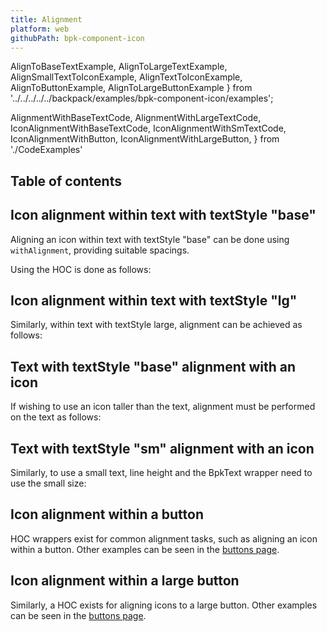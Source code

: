 ```yaml
---
title: Alignment
platform: web
githubPath: bpk-component-icon
---
```



  AlignToBaseTextExample,
  AlignToLargeTextExample,
  AlignSmallTextToIconExample,
  AlignTextToIconExample,
  AlignToButtonExample,
  AlignToLargeButtonExample
} from '../../../../../backpack/examples/bpk-component-icon/examples';

  AlignmentWithBaseTextCode,
  AlignmentWithLargeTextCode,
  IconAlignmentWithBaseTextCode,
  IconAlignmentWithSmTextCode,
  IconAlignmentWithButton,
  IconAlignmentWithLargeButton,
} from './CodeExamples'

## Table of contents

## Icon alignment within text with textStyle "base"

Aligning an icon within text with textStyle "base" can be done using `withAlignment`, providing suitable spacings.

<PresentationBlock>
  <AlignToBaseTextExample />
</PresentationBlock>

Using the HOC is done as follows:

<AlignmentWithBaseTextCode />

## Icon alignment within text with textStyle "lg"

<PresentationBlock>
  <AlignToLargeTextExample />
</PresentationBlock>

Similarly, within text with textStyle large, alignment can be achieved as follows:

<AlignmentWithLargeTextCode />

## Text with textStyle "base" alignment with an icon

<PresentationBlock>
  <AlignTextToIconExample />
</PresentationBlock>

If wishing to use an icon taller than the text, alignment must be performed on the text as follows:

<IconAlignmentWithBaseTextCode />

## Text with textStyle "sm" alignment with an icon

<PresentationBlock>
  <AlignSmallTextToIconExample />
</PresentationBlock>

Similarly, to use a small text, line height and the BpkText wrapper need to use the small size:

<IconAlignmentWithSmTextCode />

## Icon alignment within a button

<PresentationBlock>
  <AlignToButtonExample />
</PresentationBlock>

HOC wrappers exist for common alignment tasks, such as aligning an icon within a button. Other examples can be seen in the [buttons page](/components/button).

<IconAlignmentWithButton />

## Icon alignment within a large button

<PresentationBlock>
  <AlignToLargeButtonExample />
</PresentationBlock>

Similarly, a HOC exists for aligning icons to a large button. Other examples can be seen in the [buttons page](/components/button).

<IconAlignmentWithLargeButton />
